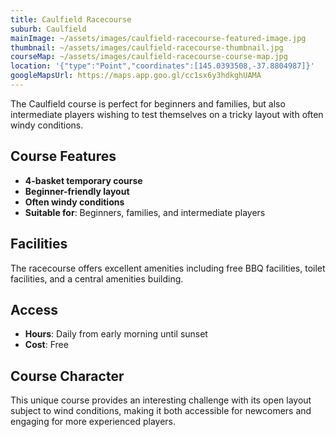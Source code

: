 ```yaml
---
title: Caulfield Racecourse
suburb: Caulfield
mainImage: ~/assets/images/caulfield-racecourse-featured-image.jpg
thumbnail: ~/assets/images/caulfield-racecourse-thumbnail.jpg
courseMap: ~/assets/images/caulfield-racecourse-course-map.jpg
location: '{"type":"Point","coordinates":[145.0393508,-37.8804987]}'
googleMapsUrl: https://maps.app.goo.gl/cc1sx6y3hdkghUAMA
---
```

The Caulfield course is perfect for beginners and families, but also intermediate players wishing to test themselves on a tricky layout with often windy conditions.

## Course Features

* **4-basket temporary course**
* **Beginner-friendly layout**
* **Often windy conditions**
* **Suitable for**: Beginners, families, and intermediate players

## Facilities

The racecourse offers excellent amenities including free BBQ facilities, toilet facilities, and a central amenities building.

## Access

* **Hours**: Daily from early morning until sunset
* **Cost**: Free

## Course Character

This unique course provides an interesting challenge with its open layout subject to wind conditions, making it both accessible for newcomers and engaging for more experienced players.
